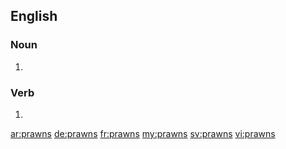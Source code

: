 ==English==

===Noun===
{{head|en|plural}}

# {{plural of|prawn|lang=en}}

===Verb===
{{head|en|verb form}}

# {{en-third-person singular of|prawn}}

[[ar:prawns]]
[[de:prawns]]
[[fr:prawns]]
[[my:prawns]]
[[sv:prawns]]
[[vi:prawns]]